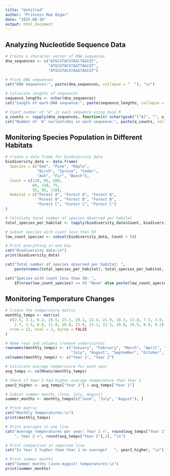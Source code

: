 ```yaml
---
title: "Untitled"
author: "Princess Mae Bigar"
date: "2025-08-30"
output: html_document
---
```

## **Analyzing Nucleotide Sequence Data**

```r
# Create a character vector of DNA sequences
dna_sequences <- c("ATGCGTACGTAGCTAGCGT",
                   "ATGCGTACGTAGTTAGCGT",
                   "ATGCGTACGTAGATAGCGT")

# Print DNA sequences
cat("DNA Sequences:", paste(dna_sequences, collapse = "  "), "\n")

# Calculate lengths of sequences
sequence_lengths <- nchar(dna_sequences)
cat("Length of each DNA sequence:", paste(sequence_lengths, collapse = " "), "\n")

# Count number of "A" in each sequence using base R
a_counts <- sapply(dna_sequences, function(x) nchar(gsub("[^A]", "", x)))
cat("Number of 'A' nucleotides in each sequence:", paste(a_counts, collapse = " "), "\n")

```

## **Monitoring Species Population in Different Habitats**

```r
# Create a data frame for biodiversity data
biodiversity_data <- data.frame(
  Species = c("Oak", "Pine", "Maple",
              "Birch", "Spruce", "Cedar",
              "Ash", "Fir", "Beech"),
  Count = c(120, 85, 100,
            60, 150, 75,
            55, 95, 110),
  Habitat = c("Forest A", "Forest A", "Forest A",
              "Forest B", "Forest B", "Forest B",
              "Forest C", "Forest C", "Forest C")
)

# Calculate total number of species observed per habitat
total_species_per_habitat <- tapply(biodiversity_data$Count, biodiversity_data$Habitat, sum)

# Subset species with count less than 50
low_count_species <- subset(biodiversity_data, Count < 50)

# Print everything in one box
cat("Biodiversity data:\n")
print(biodiversity_data)

cat("Total number of species observed per habitat: ",
    paste(names(total_species_per_habitat), total_species_per_habitat, sep="=", collapse=", "), "\n")

cat("Species with count less than 50: ",
    if(nrow(low_count_species) == 0) "None" else paste(low_count_species$Species, collapse=", "), "\n")

```

## **Monitoring Temperature Changes**

```r
# Create the temperature matrix
monthly_temps <- matrix(
  c(2.5, 3.1, 6.2, 10.5, 15.3, 20.1, 22.4, 21.9, 18.3, 13.8, 7.5, 3.9,
    2.7, 3.5, 6.8, 11.0, 16.0, 21.0, 23.1, 22.5, 19.0, 14.5, 8.0, 4.1),
  nrow = 12, ncol = 2, byrow = FALSE
)

# Name rows and columns (remove underscores)
rownames(monthly_temps) <- c("January", "February", "March", "April", "May", "June",
                             "July", "August", "September", "October", "November", "December")
colnames(monthly_temps) <- c("Year 1", "Year 2")

# Calculate average temperature for each year
avg_temps <- colMeans(monthly_temps)

# Check if Year 2 had higher average temperature than Year 1
year2_higher <- avg_temps["Year 2"] > avg_temps["Year 1"]

# Subset summer months (June, July, August)
summer_months <- monthly_temps[c("June", "July", "August"), ]

# Print matrix
cat("Monthly Temperatures:\n")
print(monthly_temps)

# Print averages in one line
cat("Average temperatures per year: Year 1 =", round(avg_temps["Year 1"],1),
    ", Year 2 =", round(avg_temps["Year 2"],1), "\n")

# Print comparison in separate line
cat("Is Year 2 higher than Year 1 on average?   ", year2_higher, "\n")

# Print summer months
cat("Summer months (June-August) temperatures:\n")
print(summer_months)
```
